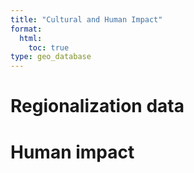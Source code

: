 ```yaml
---
title: "Cultural and Human Impact"
format:
  html:
    toc: true
type: geo_database
---
```


# Regionalization data


# Human impact



